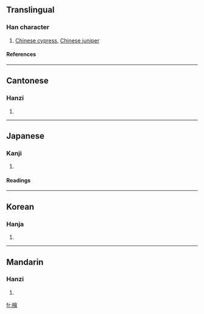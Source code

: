 {{see|栝|桧}}

==Translingual==
===Han character===
{{Han char|rn=75|rad=木|as=13|sn=17|four=4896<sub>6</sub>|canj=木人一日 (DOMA)}}
# [[Chinese cypress]], [[Chinese juniper]]
====References====
{{Han ref|kx=0557.110|dkj=15676|dj=0946.180|hdz=21303.040|uh=6A9C|ud=27292|bh=C0CC|bd=49356}}

----
==Cantonese==
===Hanzi===
{{yue-hanzi|jyut=|y=kui2}}
# {{defn|Cantonese}}

----
==Japanese==
===Kanji===
{{ja-kanji|grade=|rs=木13}}
# {{defn|Japanese}} 
====Readings====
{{ja-readings|on=[[かい]] (kai)|kun=[[ひのき]] (hinoki)}}

----
==Korean==
===Hanja===
{{ko-hanja|hangeul=[[회]], [[괄]]|eumhun=노송나무 회|rv=hoe, gwal|mr=hoe, kwal|y=hoy, kwal}}
# {{defn|Korean}}

----
==Mandarin==
===Hanzi===
{{cmn-hanzi|sim=桧|pin=[[kuài]] (kuai4),[[]] (gui4),[[]] (hui4)|wg=k'uai<sup>4</sup>}}
# {{defn|Mandarin}}

[[fr:檜]]